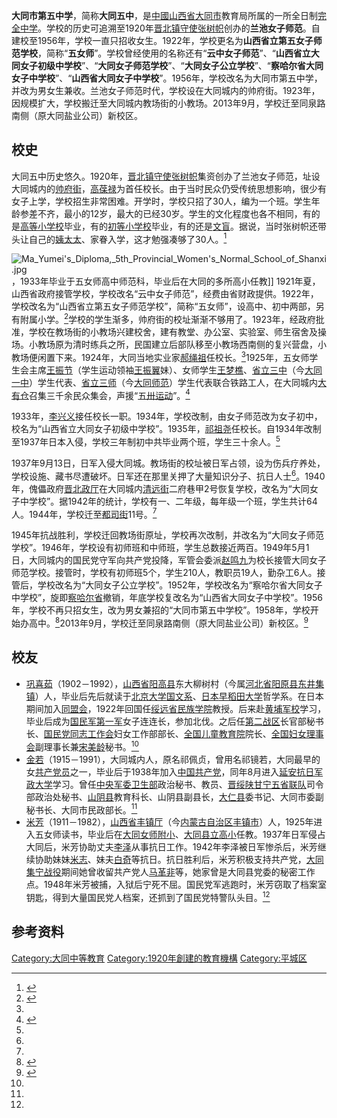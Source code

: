 {{Infobox School
| name =大同市第五中学
| other_name =
| image = 
| logo = 
| motto = 
| established = 1920年（兰池女子师范）<br>1922年（山西省立第五女子师范学校）
| type        = 市立普通中学
| religion    = 
| district    = {{PRC}}<br />[[山西省|山西省]][[大同市|大同市]][[城区_(大同市)|城区]]
| grades      = 
| president   = 
| principal   = 
| dean        = 
| college     = 
| house       = 
| sc          =
| cs          =
| faculty     = 
| staff       = 
| students    = 
| athletics   = 
| conference  = 
| colors      = 
| mascot      = 
| magazine    =
| free_label  = 
| free_text   = 
| free_label2 = 
| free_text2  = 
| free_label3 = 
| free_text3  = 
| address     = [[山西省|山西省]][[大同市|大同市]][[城区_(大同市)|城区]]同泉路南侧
| tel         = 
| fax         = 
| mail        = 
| website     = 
}}

'''大同市第五中学'''，简称'''大同五中'''，是[[中國|中國]][[山西省|山西省]][[大同市|大同市]]教育局所属的一所全日制[[完全中学|完全中学]]。学校的历史可追溯至1920年[[晋北镇守使|晋北镇守使]][[张树帜|张树帜]]创办的'''兰池女子师范'''。自建校至1956年，学校一直只招收女生。1922年，学校更名为'''山西省立第五女子师范学校'''，简称“'''五女师'''”。学校曾经使用的名称还有“'''云中女子师范'''”、“'''山西省立大同女子初级中学校'''”、“'''大同女子师范学校'''”、“'''大同女子公立学校'''”、“'''察哈尔省大同女子中学校'''”、“'''山西省大同女子中学校'''”。1956年，学校改名为大同市第五中学，并改为男女生兼收。兰池女子师范时代，学校设在大同城内的帅府街。1923年，因规模扩大，学校搬迁至大同城内教场街的小教场。2013年9月，学校迁至同泉路南侧（原大同盐业公司）新校区。

== 校史 ==
大同五中历史悠久。1920年，[[晋北镇守使|晋北镇守使]][[张树帜|张树帜]]集资创办了兰池女子师范，址设大同城内的[[帅府街|帅府街]]，[[高葆禄|高葆禄]]为首任校长。由于当时民众仍受传统思想影响，很少有女子上学，学校招生非常困难。开学时，学校只招了30人，编为一个班。学生年龄参差不齐，最小的12岁，最大的已经30岁。学生的文化程度也各不相同，有的是[[高等小学校|高等小学校]]毕业，有的[[初等小学校|初等小学校]]毕业，有的还是[[文盲|文盲]]。据说，当时张树帜还带头让自己的[[姨太太|姨太太]]、家眷入学，这才勉强凑够了30人。<ref name=sxrb>{{cite news|title=大同最早的女子学校|url=http://dt.sxrb.com/sxxww/dspd/dtpd/bxpx/3321981.shtml|accessdate=2014-05-16|newspaper=山西新闻网|date=2010-12-09|archive-url=https://web.archive.org/web/20140517125030/http://dt.sxrb.com/sxxww/dspd/dtpd/bxpx/3321981.shtml|archive-date=2014-05-17|dead-url=yes}}</ref>

[[File:Ma_Yumei's_Diploma,_5th_Provincial_Women's_Normal_School_of_Shanxi.jpg|thumb]]，1933年毕业于五女师高中师范科，毕业后在大同的多所高小任教]]
1921年夏，山西省政府接管学校，学校改名“云中女子师范”，经费由省财政提供。1922年，学校改名为“山西省立第五女子师范学校”，简称“五女师”，设高中、初中两部，另有附属小学。<ref>{{cite journal|author=刘晓丽|title=清末民初的山西女子教育|journal=中共山西省委党校学报|year=2005|issue=3}}</ref>学校的学生渐多，帅府街的校址渐渐不够用了。1923年，经政府批准，学校在教场街的小教场兴建校舍，建有教堂、办公室、实验室、师生宿舍及操场。小教场原为清时练兵之所，民国建立后部队移至小教场西南侧的复兴营盘，小教场便闲置下来。1924年，大同当地实业家[[郝绳祖|郝绳祖]]任校长。<ref name=sxrb/>1925年，五女师学生会主席[[王振节|王振节]]（学生运动领袖[[王振翼|王振翼]]妹）、女师学生[[王梦樵|王梦樵]]、[[山西省立第三中学校|省立三中]]（今[[大同一中|大同一中]]）学生代表、[[山西省立第三师范学校|省立三师]]（今[[大同师范|大同师范]]）学生代表联合铁路工人，在大同城内[[大有仓|大有仓]]召集三千余民众集会，声援“[[五卅运动|五卅运动]]”。<ref name=dtwb>{{cite news|title=具有光荣革命历史的大同五中|url=http://zt.dtnews.cn/2011/y_jd90/gm6.asp|accessdate=2014-05-16|newspaper=大同晚报|date=2011-05-30|archive-url=https://web.archive.org/web/20140517124911/http://zt.dtnews.cn/2011/y_jd90/gm6.asp|archive-date=2014-05-17|dead-url=yes}}</ref>

1933年，[[李兴义|李兴义]]接任校长一职。1934年，学校改制，由女子师范改为女子初中，校名为“山西省立大同女子初级中学校”。1935年，[[祁祖尧|祁祖尧]]任校长。自1934年改制至1937年日本入侵，学校三年制初中共毕业两个班，学生三十余人。<ref name=sxrb/>

1937年9月13日，日军入侵大同城。教场街的校址被日军占领，设为伤兵疗养处，学校设施、藏书尽遭破坏。日军还在那里关押了大量知识分子、抗日人士<ref name=dtwb/>。1940年，傀儡政府[[晋北政厅|晋北政厅]]在大同城内[[清远街|清远街]]二府巷甲2号恢复学校，改名为“大同女子中学校”。据1942年的统计，学校有一、二年级，每年级一个班，学生共计64人。1944年，学校迁至[[都司街|都司街]]11号。<ref name=sz/>

1945年抗战胜利，学校迁回教场街原址，学校再次改制，并改名为“大同女子师范学校”。1946年，学校设有初师班和中师班，学生总数接近两百。1949年5月1日，大同城内的国民党守军向共产党投降，军管会委派[[赵鸣九|赵鸣九]]为校长接管大同女子师范学校。接管时，学校有初师班5个，学生210人，教职员19人，勤杂工6人。接管后，学校改名为“大同女子公立学校”。1952年，学校改名为“察哈尔省大同女子中学校”，旋即[[察哈尔省|察哈尔省]]撤销，年底学校复改名为“山西省大同女子中学校”。1956年，学校不再只招女生，改为男女兼招的“大同市第五中学校”。1958年，学校开始办高中。<ref name=sz>{{cite book|author=大同市地方志编纂委员会|title=大同市志|year=2000|publisher=中华书局|location=北京|isbn=9787101027266|pages=1442}}</ref>2013年9月，学校迁至同泉路南侧（原大同盐业公司）新校区。<ref>{{cite news|title=大同五中师生乘车不再发愁了|url=http://npaper.dtnews.cn/File/dtwb/2013-9-26/20130925105035.htm?id=118050|accessdate=2014-05-16|newspaper=2013-09-25|date=大同晚报|deadurl=yes|archiveurl=https://web.archive.org/web/20140517130625/http://npaper.dtnews.cn/File/dtwb/2013-9-26/20130925105035.htm?id=118050|archivedate=2014-05-17}}</ref>

== 校友 ==
* [[巩喜茹|巩喜茹]]（1902－1992），[[山西省|山西省]][[阳高县|阳高县]]东大柳树村（今属[[河北省|河北省]][[阳原县|阳原县]][[东井集镇|东井集镇]]）人，毕业后先后就读于[[北京大学|北京大学]][[北京大学国文系|国文系]]、[[日本|日本]][[早稻田大学|早稻田大学]]哲学系。在日本期间加入[[同盟会|同盟会]]，1922年回国任[[绥远省民族学院|绥远省民族学院]]教授。后来赴[[黄埔军校|黄埔军校]]学习，毕业后成为[[国民革命军|国民军]][[国民革命军第一军|第一军]]女子连连长，参加北伐。之后任[[第二战区|第二战区]]长官部秘书长、[[国民党同志工作会|国民党同志工作会]]妇女工作部部长、[[全国儿童教育院|全国儿童教育院]]院长、[[全国妇女理事会|全国妇女理事会]]副理事长兼[[宋美龄|宋美龄]]秘书。<ref name=sxrb/>
* [[金若|金若]]（1915－1991），大同城内人，原名祁佩贞，曾用名祁镜若，大同最早的女[[共产党员|共产党员]]之一，毕业后于1938年加入[[中国共产党|中国共产党]]，同年8月进入[[延安抗日军政大学|延安抗日军政大学]]学习。曾任[[中央军委卫生部|中央军委卫生部]]政治秘书、教员、[[晋绥陕甘宁五省联队|晋绥陕甘宁五省联队]]司令部政治处秘书、[[山阴县|山阴县]]教育科长、山阴县副县长，[[大仁县|大仁县]]委书记、大同市委副秘书长、大同市民政部长。<ref name=sxrb/>
* [[米芳|米芳]]（1911－1982），[[山西省|山西省]][[丰镇厅|丰镇厅]]（今[[内蒙古自治区|内蒙古自治区]][[丰镇市|丰镇市]]）人，1925年进入五女师读书，毕业后在[[大同女师附小|大同女师附小]]、[[大同县立高小|大同县立高小]]任教。1937年日军侵占大同后，米芳协助丈夫[[李泽|李泽]]从事抗日工作。1942年李泽被日军惨杀后，米芳继续协助妹妹[[米志|米志]]、妹夫[[白奇|白奇]]等抗日。抗日胜利后，米芳积极支持共产党，[[大同集宁战役|大同集宁战役]]期间她曾收留共产党人[[马革非|马革非]]等，她家曾是大同县党委的秘密工作点。1948年米芳被捕，入狱后宁死不屈。国民党军逃跑时，米芳窃取了档案室钥匙，得到大量国民党人档案，还抓到了国民党特警队头目。<ref name=sxrb/>

== 参考资料 ==
{{reflist}}

{{民国时期山西教育}}
[[Category:大同中等教育|Category:大同中等教育]]
[[Category:1920年創建的教育機構|Category:1920年創建的教育機構]]
[[Category:平城区|Category:平城区]]